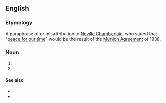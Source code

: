 ==English==

===Etymology===
A paraphrase of or misattribution to [[w:Neville Chamberlain|Neville Chamberlain]], who stated that "[[peace for our time]]" would be the result of the [[w:Munich Agreement|Munich Agreement]] of 1938.

===Noun===
{{en-noun|-}}

# {{non-gloss definition|Used to evoke the situation where an [[aggressor]] is being [[appeased]] for the sake of delaying a (possibly inevitable) [[war]]}}
# {{non-gloss definition|Used to evoke the idea of false political promises and false expectations.}}

====See also====
* {{l|en|peace for our time}}
* {{pedia|Peace for our time}}